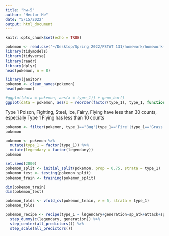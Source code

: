 ```yaml
---
title: "hw-5"
author: "Hector He"
date: "5/15/2022"
output: html_document
---
```


```r
knitr::opts_chunk$set(echo = TRUE)
```

```r
pokemon <- read.csv('~/Desktop/Spring 2022/PSTAT 131/homework/homework-5/data/Pokemon.csv')
library(tidymodels)
library(tidyverse)
library(readr)
library(dplyr)
head(pokemon, n = 8)
```

```r
library(janitor)
pokemon <- clean_names(pokemon)
head(pokemon)
```

```r
#ggplot(data = pokemon, aes(x = type_1)) + geom_bar()
ggplot(data = pokemon, aes(x = reorder(factor(type_1), type_1, function(x)-length(x)))) + geom_bar() + labs(x = 'type_1')
```
Type 1 Poison, Fighting, Steel, Ice, Fairy, Flying have less than 30 counts, especially Type 1 Flying has less than 10 counts

```r
pokemon <- filter(pokemon, type_1=='Bug'|type_1=='Fire'|type_1=='Grass'|type_1=='Normal'|type_1=='Water'|type_1=='Psychic')
pokemon
```

```r
pokemon <- pokemon %>%
  mutate(type_1 = factor(type_1)) %>%
  mutate(legendary = factor(legendary))
pokemon
```
```r
set.seed(2000)
pokemon_split <- initial_split(pokemon, prop = 0.75, strata = type_1)
pokemon_test <- testing(pokemon_split)
pokemon_train <- training(pokemon_split)
```

```r
dim(pokemon_train)
dim(pokemon_test)
```
```r
pokemon_folds <- vfold_cv(pokemon_train, v = 5, strata = type_1)
pokemon_folds
```
```r
pokemon_recipe <- recipe(type_1 ~ legendary+generation+sp_atk+attack+speed+defense+hp+sp_def, data = pokemon_train) %>% 
  step_dummy(c(legendary, generation)) %>%
  step_center(all_predictors()) %>% 
  step_scale(all_predictors()) 
```






